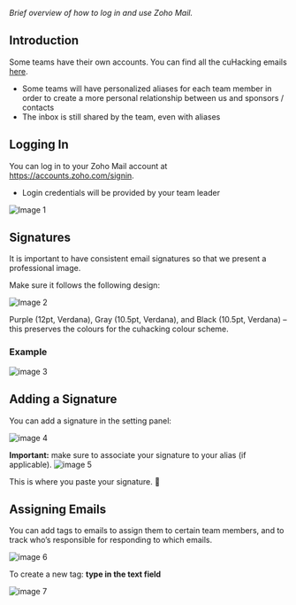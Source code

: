 _Brief overview of how to log in and use Zoho Mail._

## Introduction
Some teams have their own accounts. You can find all the cuHacking emails [here](https://docs.google.com/spreadsheets/d/1PnAqQ6T-KWycn5anhSFcyLENLTGmqmiIWSRyXMTHdRE/edit?usp=sharing).
* Some teams will have personalized aliases for each team member in order to create a more personal relationship between us and sponsors / contacts
* The inbox is still shared by the team, even with aliases

## Logging In
You can log in to your Zoho Mail account at https://accounts.zoho.com/signin.
* Login credentials will be provided by your team leader

![Image 1](https://user-images.githubusercontent.com/34174995/59148044-2c8b2f00-89d1-11e9-812a-cf948e39f3e4.JPG)

## Signatures
It is important to have consistent email signatures so that we present a professional image.

Make sure it follows the following design:

![Image 2](https://user-images.githubusercontent.com/34174995/59148079-d79be880-89d1-11e9-87d6-1a8914afbf84.JPG)

Purple (12pt, Verdana), Gray (10.5pt, Verdana), and Black (10.5pt, Verdana) – this preserves the colours for the cuhacking colour scheme.

### Example

![image 3](https://user-images.githubusercontent.com/34174995/59148122-82140b80-89d2-11e9-91f9-81ed35116baf.JPG)

## Adding a Signature
You can add a signature in the setting panel:

![image 4](https://user-images.githubusercontent.com/34174995/59148136-d9b27700-89d2-11e9-9a0e-154c018c8fc1.JPG)

**Important:** make sure to associate your signature to your alias (if applicable).
![image 5](https://user-images.githubusercontent.com/34174995/59148137-db7c3a80-89d2-11e9-806c-cf6f5e86f299.JPG)

This is where you paste your signature.

## Assigning Emails
You can add tags to emails to assign them to certain team members, and to track who’s responsible for responding to which emails.

![image 6](https://user-images.githubusercontent.com/34174995/59148182-6f4e0680-89d3-11e9-920a-6ee293359fc3.JPG)

To create a new tag: **type in the text field**

![image 7](https://user-images.githubusercontent.com/34174995/59148183-6f4e0680-89d3-11e9-8ba1-788db5b04f46.JPG)

